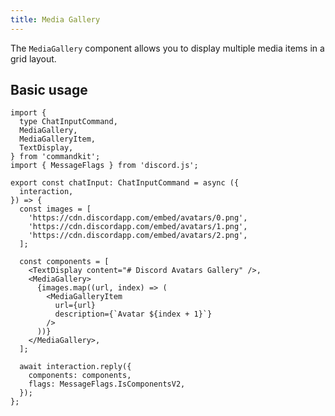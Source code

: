 ```yaml
---
title: Media Gallery
---
```


The `MediaGallery` component allows you to display multiple media
items in a grid layout.

## Basic usage

```tsx title="src/app/commands/gallery-example.tsx"
import {
  type ChatInputCommand,
  MediaGallery,
  MediaGalleryItem,
  TextDisplay,
} from 'commandkit';
import { MessageFlags } from 'discord.js';

export const chatInput: ChatInputCommand = async ({
  interaction,
}) => {
  const images = [
    'https://cdn.discordapp.com/embed/avatars/0.png',
    'https://cdn.discordapp.com/embed/avatars/1.png',
    'https://cdn.discordapp.com/embed/avatars/2.png',
  ];

  const components = [
    <TextDisplay content="# Discord Avatars Gallery" />,
    <MediaGallery>
      {images.map((url, index) => (
        <MediaGalleryItem
          url={url}
          description={`Avatar ${index + 1}`}
        />
      ))}
    </MediaGallery>,
  ];

  await interaction.reply({
    components: components,
    flags: MessageFlags.IsComponentsV2,
  });
};
```
